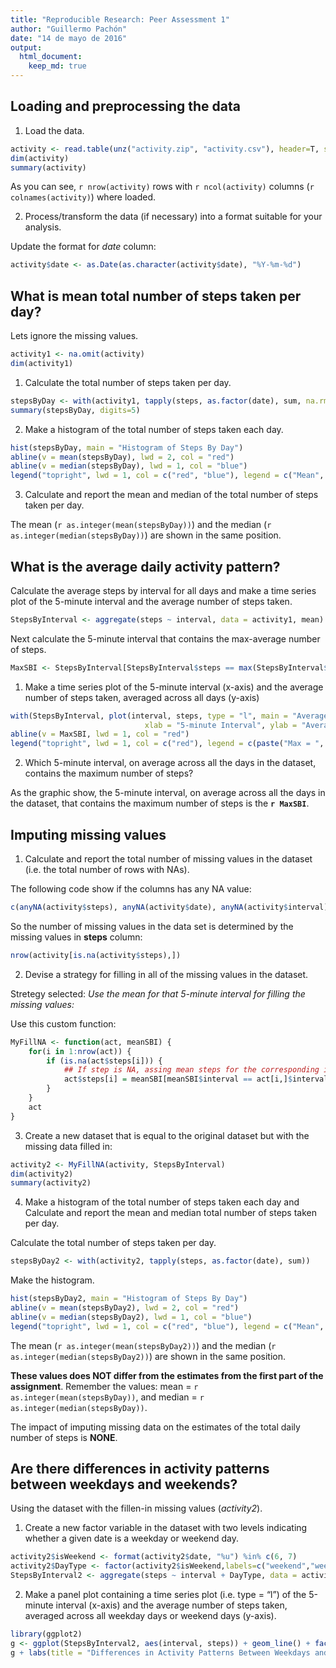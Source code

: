 ```yaml
---
title: "Reproducible Research: Peer Assessment 1"
author: "Guillermo Pachón"
date: "14 de mayo de 2016"
output: 
  html_document:
    keep_md: true
---
```



## Loading and preprocessing the data

1. Load the data.

```r
activity <- read.table(unz("activity.zip", "activity.csv"), header=T, sep=",", na.strings = c("NA"))
dim(activity)
summary(activity)
```

As you can see, `r nrow(activity)` rows with `r ncol(activity)` columns (`r colnames(activity)`) where loaded.

2. Process/transform the data (if necessary) into a format suitable for your analysis.

Update the format for *date* column:

```r
activity$date <- as.Date(as.character(activity$date), "%Y-%m-%d")
```

## What is mean total number of steps taken per day?

Lets ignore the missing values.

```r
activity1 <- na.omit(activity)
dim(activity1)
```

1. Calculate the total number of steps taken per day.

```r
stepsByDay <- with(activity1, tapply(steps, as.factor(date), sum, na.rm = TRUE))
summary(stepsByDay, digits=5)
```

2. Make a histogram of the total number of steps taken each day.

```r
hist(stepsByDay, main = "Histogram of Steps By Day")
abline(v = mean(stepsByDay), lwd = 2, col = "red")
abline(v = median(stepsByDay), lwd = 1, col = "blue")
legend("topright", lwd = 1, col = c("red", "blue"), legend = c("Mean", "Median"))
```

3. Calculate and report the mean and median of the total number of steps taken per day.

The mean (`r as.integer(mean(stepsByDay))`) and the median (`r as.integer(median(stepsByDay))`) 
are shown in the same position.

## What is the average daily activity pattern?

Calculate the average steps by interval for all days and make a time series plot 
of the 5-minute interval and the average number of steps taken.  

```r
StepsByInterval <- aggregate(steps ~ interval, data = activity1, mean)
```

Next calculate the 5-minute interval that contains the max-average number of steps.

```r
MaxSBI <- StepsByInterval[StepsByInterval$steps == max(StepsByInterval$steps),]$interval
```

1. Make a time series plot of the 5-minute interval (x-axis) and the average number of steps taken, averaged across all days (y-axis)

```r
with(StepsByInterval, plot(interval, steps, type = "l", main = "Average Daily Activity Pattern", 
                              xlab = "5-minute Interval", ylab = "Average Steps"))
abline(v = MaxSBI, lwd = 1, col = "red")
legend("topright", lwd = 1, col = c("red"), legend = c(paste("Max = ", MaxSBI)))
```

2. Which 5-minute interval, on average across all the days in the dataset, contains the maximum number of steps?

As the graphic show, the 5-minute interval, on average across all the days in the dataset, 
that contains the maximum number of steps is the **`r MaxSBI`**.

## Imputing missing values

1. Calculate and report the total number of missing values in the dataset (i.e. the total number of rows with NAs).

The following code show if the columns has any NA value:

```r
c(anyNA(activity$steps), anyNA(activity$date), anyNA(activity$interval))
```

So the number of missing values in the data set is determined by the missing values in **steps** column:

```r
nrow(activity[is.na(activity$steps),])
```

2. Devise a strategy for filling in all of the missing values in the dataset.

Stretegy selected: *Use the mean for that 5-minute interval for filling the missing values:*

Use this custom function:

```r
MyFillNA <- function(act, meanSBI) {
    for(i in 1:nrow(act)) {
        if (is.na(act$steps[i])) {
            ## If step is NA, assing mean steps for the corresponding interval
            act$steps[i] = meanSBI[meanSBI$interval == act[i,]$interval, ]$steps
        }
    }
    act
}
```

3. Create a new dataset that is equal to the original dataset but with the missing data filled in:

```r
activity2 <- MyFillNA(activity, StepsByInterval)
dim(activity2)
summary(activity2)
```

4. Make a histogram of the total number of steps taken each day and Calculate and report the mean
and median total number of steps taken per day.

Calculate the total number of steps taken per day.

```r
stepsByDay2 <- with(activity2, tapply(steps, as.factor(date), sum))
```

Make the histogram.

```r
hist(stepsByDay2, main = "Histogram of Steps By Day")
abline(v = mean(stepsByDay2), lwd = 2, col = "red")
abline(v = median(stepsByDay2), lwd = 1, col = "blue")
legend("topright", lwd = 1, col = c("red", "blue"), legend = c("Mean", "Median"))
```

The mean (`r as.integer(mean(stepsByDay2))`) and the median (`r as.integer(median(stepsByDay2))`) 
are shown in the same position.

**These values does NOT differ from the estimates from the first part of the assignment**. Remember the values: mean = `r as.integer(mean(stepsByDay))`, and median = `r as.integer(median(stepsByDay))`. 

The impact of imputing missing data on the estimates of the total daily number of steps is **NONE**.

## Are there differences in activity patterns between weekdays and weekends?

Using the dataset with the fillen-in missing values (*activity2*).

1. Create a new factor variable in the dataset with two levels indicating whether a given date is a weekday or weekend day.

```r
activity2$isWeekend <- format(activity2$date, "%u") %in% c(6, 7)
activity2$DayType <- factor(activity2$isWeekend,labels=c("weekend","weekday"))
StepsByInterval2 <- aggregate(steps ~ interval + DayType, data = activity2, mean)
```

2. Make a panel plot containing a time series plot (i.e. type = "l") of the 5-minute interval (x-axis) and the average number of steps taken, averaged across all weekday days or weekend days (y-axis).

```r
library(ggplot2)
g <- ggplot(StepsByInterval2, aes(interval, steps)) + geom_line() + facet_grid(. ~ DayType)
g + labs(title = "Differences in Activity Patterns Between Weekdays and Weekends", x = "5-minute Interval", y = "Average Steps")
```

